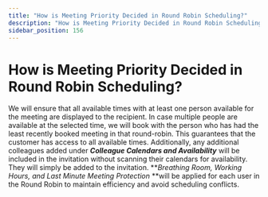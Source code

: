 ```yaml
---
title: "How is Meeting Priority Decided in Round Robin Scheduling?"
description: "How is Meeting Priority Decided in Round Robin Scheduling?"
sidebar_position: 156
---
```


# How is Meeting Priority Decided in Round Robin Scheduling?

We will ensure that all available times with at least one person available for the meeting are displayed to the recipient. In case multiple people are available at the selected time, we will book with the person who has had the least recently booked meeting in that round-robin. This guarantees that the customer has access to all available times.
Additionally, any additional colleagues added under ***Colleague Calendars and Availability*** will be included in the invitation without scanning their calendars for availability. They will simply be added to the invitation.
***Breathing Room, Working Hours, and Last Minute Meeting Protection* **will be applied for each user in the Round Robin to maintain efficiency and avoid scheduling conflicts.